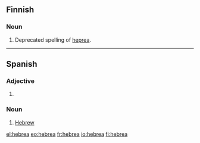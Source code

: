 ==Finnish==

===Noun===
{{fi-noun|hebre|type=kulkija}}

#Deprecated spelling of [[heprea]].

----

==Spanish==

===Adjective===
{{es-adj|m=hebreo}}

# {{feminine of|lang=es|hebreo}}

===Noun===
{{es-noun-mf|m=hebreo}}

#[[Hebrew]]

[[el:hebrea]]
[[eo:hebrea]]
[[fr:hebrea]]
[[io:hebrea]]
[[fi:hebrea]]